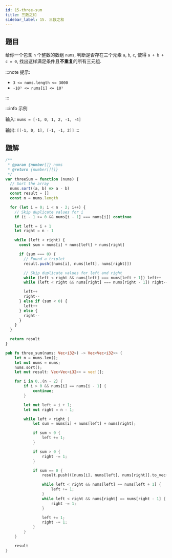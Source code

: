 ```yaml
---
id: 15-three-sum
title: 三数之和
sidebar_label: 15. 三数之和
---
```


## 题目

给你一个包含 `n` 个整数的数组 `nums`, 判断是否存在三个元素 `a`, `b`, `c`, 使得 `a + b + c = 0`, 找出这样满足条件且**不重复**的所有三元组.

:::note 提示:

- `3 <= nums.length <= 3000`
- `-10⁵ <= nums[i] <= 10⁵`

:::

:::info 示例

输入: `nums = [-1, 0, 1, 2, -1, -4]`

输出: `[[-1, 0, 1], [-1, -1, 2]]`
:::

## 题解


<Tabs>
  <TabItem value="JavaScript" label="JavaScript" default>

```ts
/**
 * @param {number[]} nums
 * @return {number[][]}
 */
var threeSum = function (nums) {
  // Sort the array
  nums.sort((a, b) => a - b)
  const result = []
  const n = nums.length

  for (let i = 0; i < n - 2; i++) {
    // Skip duplicate values for i
    if (i - 1 >= 0 && nums[i - 1] === nums[i]) continue

    let left = i + 1
    let right = n - 1

    while (left < right) {
      const sum = nums[i] + nums[left] + nums[right]

      if (sum === 0) {
        // Found a triplet
        result.push([nums[i], nums[left], nums[right]])

        // Skip duplicate values for left and right
        while (left < right && nums[left] === nums[left + 1]) left++
        while (left < right && nums[right] === nums[right - 1]) right--

        left++
        right--
      } else if (sum < 0) {
        left++
      } else {
        right--
      }
    }
  }

  return result
}
```

</TabItem>
<TabItem value="Rust" label="Rust">

```rust
pub fn three_sum(nums: Vec<i32>) -> Vec<Vec<i32>> {
    let n = nums.len();
    let mut nums = nums;
    nums.sort();
    let mut result: Vec<Vec<i32>> = vec![];

    for i in 0..(n - 2) {
        if i > 0 && nums[i] == nums[i - 1] {
            continue;
        }

        let mut left = i + 1;
        let mut right = n - 1;

        while left < right {
            let sum = nums[i] + nums[left] + nums[right];

            if sum < 0 {
                left += 1;
            }

            if sum > 0 {
                right -= 1;
            }

            if sum == 0 {
                result.push(([nums[i], nums[left], nums[right]].to_vec()));

                while left < right && nums[left] == nums[left + 1] {
                    left += 1;
                }
                while left < right && nums[right] == nums[right - 1] {
                    right -= 1;
                }

                left += 1;
                right -= 1;
            }
        }
    }

    result
}
```

</TabItem>
</Tabs>
